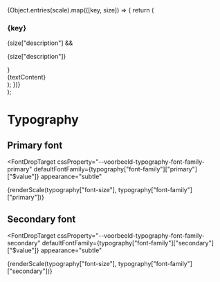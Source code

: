 
<Meta title="Purmerend Thema/Typography" />


  <div>
    {Object.entries(scale).map(([key, size]) => {
      return (
        <div key={key}>
          <h3>{key}</h3>
          {size["description"] && <p>{size["description"]}</p>}
          <div
            style={{
              fontFamily: `var(--${fontFamily.path.join("-")})`,
              fontSize: size["$value"],
              fontWeight: typography["font-weight"]["normal"]["$value"],
              lineHeight: typography["line-height"]["md"]["$value"],
            }}
          >
            {textContent}
          </div>
        </div>
      );
    })}
  </div>
);

# Typography

## Primary font

<FontDropTarget
  cssProperty="--voorbeeld-typography-font-family-primary"
  defaultFontFamily={typography["font-family"]["primary"]["$value"]}
  appearance="subtle"
>
  <div>{renderScale(typography["font-size"], typography["font-family"]["primary"])}</div>
</FontDropTarget>

## Secondary font

<FontDropTarget
  cssProperty="--voorbeeld-typography-font-family-secondary"
  defaultFontFamily={typography["font-family"]["secondary"]["$value"]}
  appearance="subtle"
>
  <div>{renderScale(typography["font-size"], typography["font-family"]["secondary"])}</div>
</FontDropTarget>
